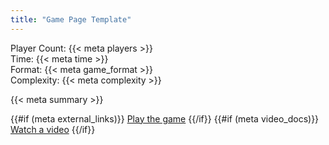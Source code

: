 ```yaml
---
title: "Game Page Template"
---
```


```{=html}
<div class="game-info-box">
  <div class="game-stats">
    <div class="left-stats">
      Player Count: {{< meta players >}}<br>
      Time: {{< meta time >}}
    </div>
    <div class="right-stats">
      Format: {{< meta game_format >}}<br>
      Complexity: {{< meta complexity >}}
    </div>
  </div>
</div>

<p>{{< meta summary >}}</p>

<div class="game-actions">
  {{#if (meta external_links)}}
  <a href="{{< meta external_links >}}" class="btn btn-play">Play the game</a>
  {{/if}}
  {{#if (meta video_docs)}}
  <a href="{{< meta video_docs >}}" class="btn btn-watch">Watch a video</a>
  {{/if}}
</div>
```
